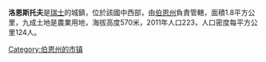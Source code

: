 '''洛恩斯托夫'''是[[瑞士|瑞士]]的城鎮，位於該國中西部，由[[伯恩州|伯恩州]]負責管轄，面積1.8平方公里，九成土地是農業用地，海拔高度570米，2011年人口223，人口密度每平方公里124人。

{{Switzerland-geo-stub}}
[[Category:伯恩州的市镇|Category:伯恩州的市镇]]